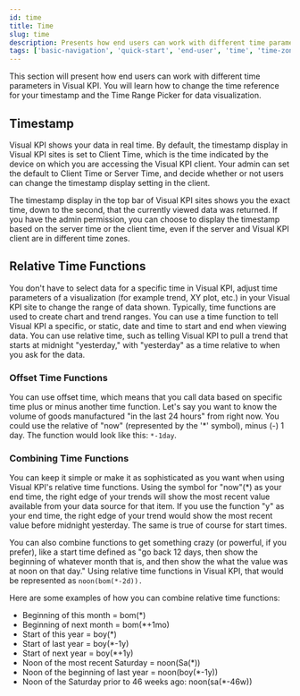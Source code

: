 ```yaml
---
id: time
title: Time
slug: time
description: Presents how end users can work with different time parameters in Transpara's Visual KPIs software.
tags: ['basic-navigation', 'quick-start', 'end-user', 'time', 'time-zone', 'time-parameters']
---
```



This section will present how end users can work with different time parameters in Visual KPI. You will learn how to change the time reference for your timestamp and the Time Range Picker for data visualization.

## Timestamp

Visual KPI shows your data in real time. By default, the timestamp display in Visual KPI sites is set to Client Time, which is the time indicated by the device on which you are accessing the Visual KPI client. Your admin can set the default to Client Time or Server Time, and decide whether or not users can change the timestamp display setting in the client.

The timestamp display in the top bar of Visual KPI sites shows you the exact time, down to the second, that the currently viewed data was returned. If you have the admin permission, you can choose to display the timestamp based on the server time or the client time, even if the server and Visual KPI client are in different time zones.

<StylizedImage
  imgURL="/img/docs/end-user/basic-navigation/time/basicnavigation-timestamp.png"
  alt="Timestamp in Visual KPI"
/>

## Relative Time Functions

You don't have to select data for a specific time in Visual KPI, adjust time parameters of a visualization (for example trend, XY plot, etc.) in your Visual KPI site to change the range of data shown. Typically, time functions are used to create chart and trend ranges. You can use a time function to tell Visual KPI a specific, or static, date and time to start and end when viewing data. You can use relative time, such as telling Visual KPI to pull a trend that starts at midnight "yesterday," with "yesterday" as a time relative to when you ask for the data.

### Offset Time Functions

You can use offset time, which means that you call data based on specific time plus or minus another time function. Let's say you want to know the volume of goods manufactured "in the last 24 hours" from right now. You could use the relative of "now" (represented by the '*' symbol), minus (-) 1 day. The function would look like this: `*-1day`. 

<StylizedImage
  imgURL="/img/docs/end-user/basic-navigation/time/basicvisualization-time-offset.gif"
  alt="Timestamp in Visual KPI"
/>

### Combining Time Functions

You can keep it simple or make it as sophisticated as you want when using Visual KPI's relative time functions. Using the symbol for "now"(*) as your end time, the right edge of your trends will show the most recent value available from your data source for that item. If you use the function "y" as your end time, the right edge of your trend would show the most recent value before midnight yesterday. The same is true of course for start times.

You can also combine functions to get something crazy (or powerful, if you prefer), like a start time defined as "go back 12 days, then show the beginning of whatever month that is, and then show the what the value was at noon on that day." Using relative time functions in Visual KPI, that would be represented as `noon(bom(*-2d)).`

Here are some examples of how you can combine relative time functions:
- Beginning of this month = bom(*)
- Beginning of next month = bom(*+1mo)
- Start of this year = boy(*)
- Start of last year = boy(*-1y)
- Start of next year = boy(*+1y)
- Noon of the most recent Saturday = noon(Sa(*))
- Noon of the beginning of last year = noon(boy(*-1y))
- Noon of the Saturday prior to 46 weeks ago: noon(sa(*-46w))

